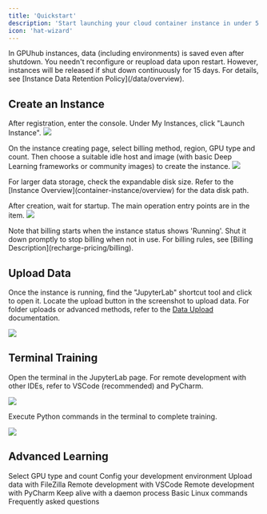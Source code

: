 ```yaml
---
title: 'Quickstart'
description: 'Start launching your cloud container instance in under 5 minutes'
icon: 'hat-wizard'
---
```


<Note>
In GPUhub instances, data (including environments) is saved even after shutdown. 
You needn't reconfigure or reupload data upon restart. However, instances will be released if shut down continuously for 15 days. 
For details, see [Instance Data Retention Policy](/data/overview).
</Note>

## Create an Instance
After registration, enter the console. Under My Instances, click "Launch Instance".
![](/images/instances.png)

On the instance creating page, select billing method, region, GPU type and count. Then choose a suitable idle host and image (with basic Deep Learning frameworks or community images) to create the instance.
![](/images/create-instance.png)

<Tip>
For larger data storage, check the expandable disk size. 
Refer to the [Instance Overview](container-instance/overview) for the data disk path.
</Tip>

After creation, wait for startup. The main operation entry points are in the item.
![](/images/instance-operate.png)

<Warning>
Note that billing starts when the instance status shows 'Running'. 
Shut it down promptly to stop billing when not in use. 
For billing rules, see [Billing Description](recharge-pricing/billing).
</Warning>

## Upload Data

Once the instance is running, find the "JupyterLab" shortcut tool and click to open it. 
Locate the upload button in the screenshot to upload data. 
For folder uploads or advanced methods, refer to the [Data Upload](data/upload-data) documentation.

![](/images/upload-data.png)

## Terminal Training

Open the terminal in the JupyterLab page. For remote development with other IDEs, refer to VSCode (recommended) and PyCharm.

![](/images/open-terminal.png)

Execute Python commands in the terminal to complete training.

![](/images/start-training.png)

## Advanced Learning

<CardGroup cols={2}>
  <Card horizontal title="GPU Selection" icon="microchip" href=" ">
  Select GPU type and count
  </Card>
  <Card horizontal title="Environment Configration" icon="wrench" href=" ">
  Config your development environment
  </Card>
  <Card horizontal title="Upload Data" icon="cloud-arrow-up" href=" ">
  Upload data with FileZilla
  </Card>
  <Card horizontal title="VSCode" icon="laptop-code" href=" ">
  Remote development with VSCode
  </Card>
  <Card horizontal title="PyCharm" icon="rectangle-terminal" href=" ">
  Remote development with PyCharm
  </Card>
  <Card horizontal title="Run a Daemon Process" icon="wave-pulse" href=" ">
  Keep alive with a daemon process
  </Card>
  <Card horizontal title="Linux Basics" icon="bird" href=" ">
  Basic Linux commands
  </Card>
  <Card horizontal title="FAQ" icon="message-question" href=" ">
  Frequently asked questions
  </Card>
</CardGroup>
